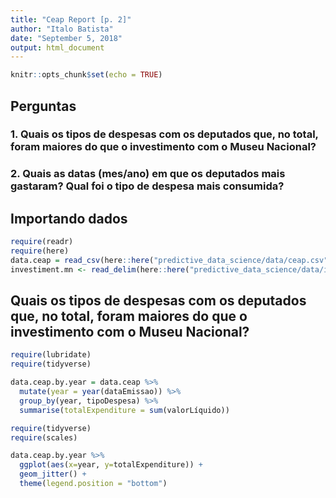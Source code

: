 ```yaml
---
title: "Ceap Report [p. 2]"
author: "Italo Batista"
date: "September 5, 2018"
output: html_document
---
```


```r
knitr::opts_chunk$set(echo = TRUE)
```

## Perguntas
### 1. Quais os tipos de despesas com os deputados que, no total, foram maiores do que o investimento com o Museu Nacional?
### 2. Quais as datas (mes/ano) em que os deputados mais gastaram? Qual foi o tipo de despesa mais consumida?

## Importando dados

```r
require(readr)
require(here)
data.ceap = read_csv(here::here("predictive_data_science/data/ceap.csv"))
investiment.mn <- read_delim(here::here("predictive_data_science/data/investimento-mn.csv"), delim=";", escape_double = FALSE, trim_ws = TRUE)
```

## Quais os tipos de despesas com os deputados que, no total, foram maiores do que o investimento com o Museu Nacional?

```r
require(lubridate)
require(tidyverse)

data.ceap.by.year = data.ceap %>%
  mutate(year = year(dataEmissao)) %>%
  group_by(year, tipoDespesa) %>%
  summarise(totalExpenditure = sum(valorLíquido))
```

```r
require(tidyverse)
require(scales)

data.ceap.by.year %>%
  ggplot(aes(x=year, y=totalExpenditure)) +
  geom_jitter() + 
  theme(legend.position = "bottom")
```

```r

```

```r

```

```r

```

```r

```